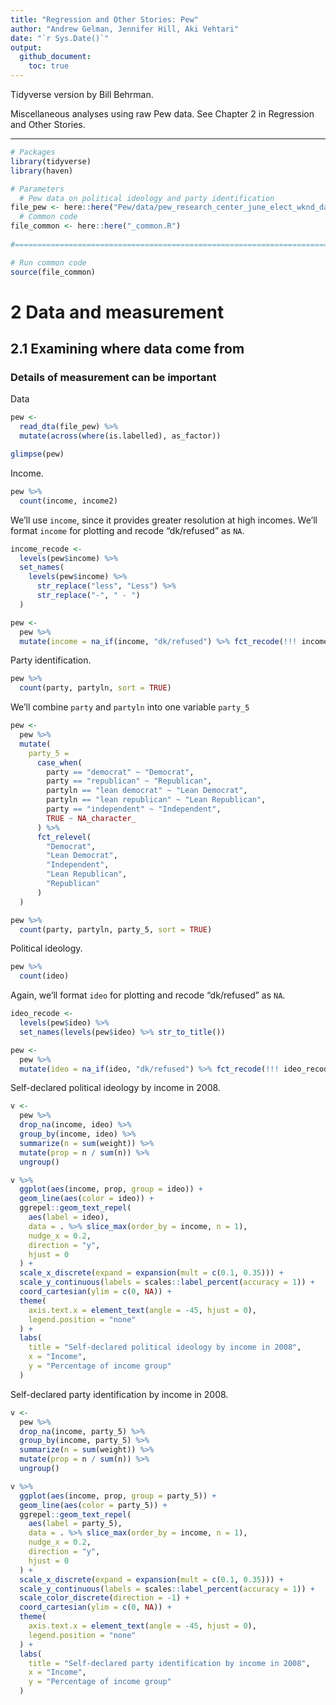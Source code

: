 ```yaml
---
title: "Regression and Other Stories: Pew"
author: "Andrew Gelman, Jennifer Hill, Aki Vehtari"
date: "`r Sys.Date()`"
output:
  github_document:
    toc: true
---
```

Tidyverse version by Bill Behrman.

Miscellaneous analyses using raw Pew data. See Chapter 2 in
Regression and Other Stories.

-------------

```r
# Packages
library(tidyverse)
library(haven)

# Parameters
  # Pew data on political ideology and party identification
file_pew <- here::here("Pew/data/pew_research_center_june_elect_wknd_data.dta")
  # Common code
file_common <- here::here("_common.R")
  
#===============================================================================

# Run common code
source(file_common)
```

# 2 Data and measurement

## 2.1 Examining where data come from

### Details of measurement can be important

Data

```r
pew <- 
  read_dta(file_pew) %>% 
  mutate(across(where(is.labelled), as_factor))

glimpse(pew)
```

Income.

```r
pew %>% 
  count(income, income2)
```

We'll use `income`, since it provides greater resolution at high incomes. We'll format `income` for plotting and recode "dk/refused" as `NA`.

```r
income_recode <- 
  levels(pew$income) %>% 
  set_names(
    levels(pew$income) %>% 
      str_replace("less", "Less") %>% 
      str_replace("-", " - ")
  )

pew <- 
  pew %>% 
  mutate(income = na_if(income, "dk/refused") %>% fct_recode(!!! income_recode))
```

Party identification.

```r
pew %>% 
  count(party, partyln, sort = TRUE)
```

We'll combine `party` and `partyln` into one variable `party_5`

```r
pew <- 
  pew %>% 
  mutate(
    party_5 =
      case_when(
        party == "democrat" ~ "Democrat",
        party == "republican" ~ "Republican",
        partyln == "lean democrat" ~ "Lean Democrat",
        partyln == "lean republican" ~ "Lean Republican",
        party == "independent" ~ "Independent",
        TRUE ~ NA_character_
      ) %>% 
      fct_relevel(
        "Democrat",
        "Lean Democrat",
        "Independent",
        "Lean Republican",
        "Republican"
      )
  )
```

```r
pew %>% 
  count(party, partyln, party_5, sort = TRUE)
```

Political ideology.

```r
pew %>% 
  count(ideo)
```

Again, we'll format `ideo` for plotting and recode "dk/refused" as `NA`.

```r
ideo_recode <- 
  levels(pew$ideo) %>% 
  set_names(levels(pew$ideo) %>% str_to_title())

pew <-  
  pew %>% 
  mutate(ideo = na_if(ideo, "dk/refused") %>% fct_recode(!!! ideo_recode))
```

Self-declared political ideology by income in 2008.

```r
v <- 
  pew %>% 
  drop_na(income, ideo) %>% 
  group_by(income, ideo) %>% 
  summarize(n = sum(weight)) %>% 
  mutate(prop = n / sum(n)) %>% 
  ungroup()

v %>% 
  ggplot(aes(income, prop, group = ideo)) +
  geom_line(aes(color = ideo)) +
  ggrepel::geom_text_repel(
    aes(label = ideo),
    data = . %>% slice_max(order_by = income, n = 1),
    nudge_x = 0.2,
    direction = "y",
    hjust = 0
  ) +
  scale_x_discrete(expand = expansion(mult = c(0.1, 0.35))) +
  scale_y_continuous(labels = scales::label_percent(accuracy = 1)) +
  coord_cartesian(ylim = c(0, NA)) +
  theme(
    axis.text.x = element_text(angle = -45, hjust = 0),
    legend.position = "none"
  ) +
  labs(
    title = "Self-declared political ideology by income in 2008",
    x = "Income",
    y = "Percentage of income group"
  )
```

Self-declared party identification by income in 2008.

```r
v <- 
  pew %>% 
  drop_na(income, party_5) %>% 
  group_by(income, party_5) %>% 
  summarize(n = sum(weight)) %>% 
  mutate(prop = n / sum(n)) %>% 
  ungroup()

v %>% 
  ggplot(aes(income, prop, group = party_5)) +
  geom_line(aes(color = party_5)) +
  ggrepel::geom_text_repel(
    aes(label = party_5),
    data = . %>% slice_max(order_by = income, n = 1),
    nudge_x = 0.2,
    direction = "y",
    hjust = 0
  ) +
  scale_x_discrete(expand = expansion(mult = c(0.1, 0.35))) +
  scale_y_continuous(labels = scales::label_percent(accuracy = 1)) +
  scale_color_discrete(direction = -1) +
  coord_cartesian(ylim = c(0, NA)) +
  theme(
    axis.text.x = element_text(angle = -45, hjust = 0),
    legend.position = "none"
  ) +
  labs(
    title = "Self-declared party identification by income in 2008",
    x = "Income",
    y = "Percentage of income group"
  )
```

